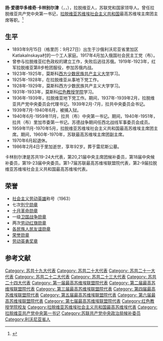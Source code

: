 {{Infobox Officeholder
|original_name  = Ян Эдуа́рдович Калнбе́рзинь<br>Jānis Kalnbērziņš
| name                = 扬·爱德华多维奇·卡林别尔津
| image               =  
| office             = [[拉脱维亚共产党|拉脱维亚共产党]]中央第一书记
| term_start         = 1940年6月21日
| term_end           = 1959年11月25日
| predecessor        = 职位设立
| successor          = [[阿尔维德·亚诺维奇·佩尔谢|阿尔维德·亚诺维奇·佩尔谢]]
| office1             = [[拉脱维亚苏维埃社会主义共和国|拉脱维亚苏维埃社会主义共和国]]最高苏维埃主席团主席
| term_start1         = 1959年11月27日
| term_end1           = 1970年5月5日
| predecessor1        = [[卡尔·马蒂诺维奇·奥佐林|卡尔·马蒂诺维奇·奥佐林]]
| successor1          = [[维塔利·彼得罗维奇·鲁本|维塔利·彼得罗维奇·鲁本]]
| birth_date          = {{OldStyleDate|1893年|9月27日|9月15日}}
| birth_place         = {{flag|Russian Empire}}利沃尼亚省里加区Katlakalnskaya村
| death_date          = {{death date and age|1986|2|4|1893|9|27|df=y}}
| death_place         = {{URS}}[[里加|里加]]
| nationality         = {{flag|Russian Empire}}（1896-1917）<br>{{LAT}}（1918-1940）<br>{{URS}}（1940-1986）
| party               = [[苏联共产党|苏联共产党]]
| awards={{{!}} style="background:transparent"
{{!}}{{社会主义劳动英雄}}
{{!}}-
{{!}}{{列宁勋章}}{{!!}}{{列宁勋章}}{{!!}}{{列宁勋章}}{{!!}}{{列宁勋章}}
{{!}}-
{{!}}{{列宁勋章}}{{!!}}{{列宁勋章}}{{!!}}{{列宁勋章}}{{!!}}{{十月革命勋章}}
{{!}}-
{{!}}{{一级卫国战争勋章}}{{!!}}{{劳动红旗勋章}}{{!!}}{{劳动红旗勋章}}{{!!}}{{各族人民友谊勋章}}
{{!}}-
{{!}}{{苏联荣誉勋章}}{{!!}}{{劳动英勇奖章}}
{{!}}}
}}

'''扬·爱德华多维奇·卡林别尔津'''（{{lang-ru|'''Ян Эдуа́рдович Калнбе́рзинь'''}}，{{lang-lv|'''Jānis Kalnbērziņš'''}}，{{bd|1893年|9月15日（格里历：9月27日）|1986年|2月4日}}），拉脱维亚人，苏联党和国家领导人。曾任拉脱维亚共产党中央第一书记，[[拉脱维亚苏维埃社会主义共和国|拉脱维亚苏维埃社会主义共和国]]最高苏维埃主席团主席等职。<ref>{{Cite web|title=Справочник по истории Коммунистической партии и Советского Союза 1898 - 1991|url=http://www.knowbysight.info/KKK/00251.asp|access-date=2020-12-15|archive-date=2020-09-24|archive-url=https://web.archive.org/web/20200924000728/http://www.knowbysight.info/KKK/00251.asp|dead-url=no}}</ref>

== 生平 ==
* 1893年9月15日（格里历：9月27日）出生于沙俄利沃尼亚省里加区Katlakalnskaya村的一个工人家庭。1917年4月加入俄国社会民主工党（布）。
* 曾参与拉脱维亚红色政权的建立工作，失败后逃往苏俄。1919年-1923年，红军拉脱维亚第8步枪团服役，参加苏俄内战。
* 1923年-1925年，莫斯科[[西方少数民族共产主义大学|西方少数民族共产主义大学]]学习。
* 1925年-1928年，在拉脱维亚从事地下党工作。
* 1928年-1929年，莫斯科西方少数民族共产主义大学学习。
* 1931年-1933年，莫斯科[[红色教授学院|红色教授学院]]学习。
* 1936年-1939年，拉脱维亚地下党工作。期间，1937年-1939年2月，拉脱维亚共产党中央委员会代理书记。1939年2月-7月，拉共中央委员会书记。
* 1939年7月-1940年6月，被捕入狱。
* 1940年6月-1959年11月，拉共（布）中央第一书记。期间，1940年-1951年，拉共（布）里加市委第一书记。苏德战争期间任西北战线军事委员会成员。
* 1959年11月-1970年5月，拉脱维亚苏维埃社会主义共和国最高苏维埃主席团主席。期间，1960年-1970年，苏联最高苏维埃主席团副主席。
* 1970年6月起退休。
* 1986年2月4日于里加逝世，享年92岁。葬于雷尼斯公墓。
卡林别尔津是苏共19-24大代表，第20,21届中央主席团候补委员，第18届中央候补委员，第19-23届中央委员。第1-7届苏联最高苏维埃联盟院代表，第2-9届拉脱维亚苏维埃社会主义共和国最高苏维埃代表。

== 荣誉 ==
* [[社会主义劳动英雄|社会主义劳动英雄]]称号（1963）
* 七次[[列宁勋章|列宁勋章]]
* [[十月革命勋章|十月革命勋章]]
* 一级[[卫国战争勋章|卫国战争勋章]]
* 两次[[劳动红旗勋章|劳动红旗勋章]]
* [[各民族人民友谊勋章|各民族人民友谊勋章]]
* [[荣誉勋章_(苏联)|荣誉勋章]]
* [[劳动英勇奖章|劳动英勇奖章]]

== 参考文献 ==
{{Reflist}}

[[Category:_苏共十九大代表|Category: 苏共十九大代表]]
[[Category:_苏共二十大代表|Category: 苏共二十大代表]]
[[Category:_苏共二十一大代表|Category: 苏共二十一大代表]]
[[Category:_苏共二十二大代表|Category: 苏共二十二大代表]]
[[Category:_苏共二十三大代表|Category: 苏共二十三大代表]]
[[Category:_苏共二十四大代表|Category: 苏共二十四大代表]]
[[Category:_第一届最高苏维埃联盟院代表|Category: 第一届最高苏维埃联盟院代表]]
[[Category:_第二届最高苏维埃联盟院代表|Category: 第二届最高苏维埃联盟院代表]]
[[Category:_第三届最高苏维埃联盟院代表|Category: 第三届最高苏维埃联盟院代表]]
[[Category:_第四届最高苏维埃联盟院代表|Category: 第四届最高苏维埃联盟院代表]]
[[Category:_第五届最高苏维埃联盟院代表|Category: 第五届最高苏维埃联盟院代表]]
[[Category:_第六届最高苏维埃联盟院代表|Category: 第六届最高苏维埃联盟院代表]]
[[Category:_第七届最高苏维埃联盟院代表|Category: 第七届最高苏维埃联盟院代表]]
[[Category:红色教授学院校友|Category:红色教授学院校友]]
[[Category:拉脱维亚苏维埃社会主义共和国最高苏维埃代表|Category:拉脱维亚苏维埃社会主义共和国最高苏维埃代表]]
[[Category:拉脱维亚共产党中央第一书记|Category:拉脱维亚共产党中央第一书记]]
[[Category:苏联共产党中央政治局候补委员|Category:苏联共产党中央政治局候补委员]]
[[Category:利沃尼亚省人|Category:利沃尼亚省人]]